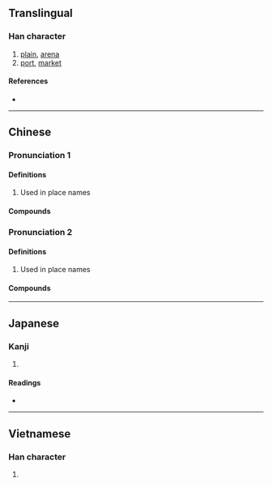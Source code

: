 {{character info/new}}
==Translingual==

===Han character===
{{Han char|rn=32|rad=土|as=07|sn=10|four=43127|canj=GIJB|ids=⿰土甫}}

# [[plain]], [[arena]]
# [[port]], [[market]]

====References====
* {{Han ref|kx=0230.121|dkj=05149|hdz=10443.070|uh=57D4|ud=22484|bh=AE48|bd=44616}}

----

==Chinese==
{{zh-forms}}

===Pronunciation 1===
{{zh-pron
|m=pǔ
|c=bou3
|h=pfs=phû
|md=
|mn=po͘
|w=
|mc=
|oc=
|cat=n
}}

====Definitions====
{{zh-hanzi}}

# Used in place names

====Compounds====
{{zh-der|海埔新生地|墓仔埔|柬埔寨|平埔|黃埔}}

===Pronunciation 2===
{{zh-pron
|m=bǔ
|c=bou3
|h=pfs=phû
|md=
|mn=po͘
|w=
|mc=
|oc=
|cat=n
}}

====Definitions====
{{zh-hanzi}}

# Used in place names

====Compounds====
{{zh-der|大埔|埔頭}}

----

==Japanese==

===Kanji===
{{ja-kanji|grade=|rs=土07}}

# {{defn|lang=ja|sort=土07}}

====Readings====
* {{ja-readings|on=[[ほ]] (ho)|kun=}}

----

==Vietnamese==

===Han character===
{{vi-hantu|bộ|rs=土07}}

# {{defn|vi}}
